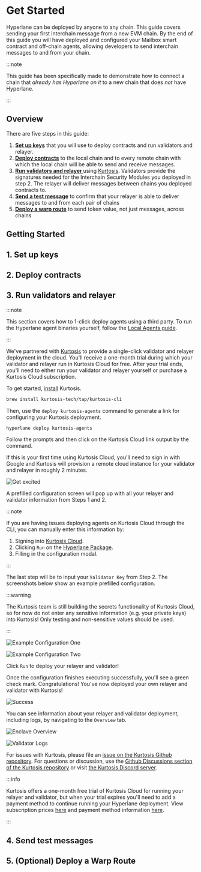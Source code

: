 
# Get Started

Hyperlane can be deployed by anyone to any chain.
This guide covers sending your first interchain message from a new EVM chain. By the end of this guide you will have deployed and configured your Mailbox smart contract and off-chain agents, allowing developers to send interchain messages to and from your chain.

:::note

This guide has been specifically made to demonstrate how to connect a chain that _already has Hyperlane on it_ to a new chain that does _not_ have Hyperlane.

:::

<TerminologyPartial />

## Overview

There are five steps in this guide:

1. [<b>Set up keys</b>](#1-set-up-keys) that you will use to deploy contracts and run validators and relayer.
2. [<b>Deploy contracts</b>](#2-deploy-contracts) to the local chain and to every remote chain with which the local chain will be able to send and receive messages.
3. [<b>Run validators and relayer </b>](#3-run-validators-relayer) using [Kurtosis](https://cloud.kurtosis.com). Validators provide the signatures needed for the Interchain Security Modules you deployed in step 2. The relayer will deliver messages between chains you deployed contracts to.
4. [<b>Send a test message</b>](#4-send-test-messages) to confirm that your relayer is able to deliver messages to and from each pair of chains
5. [<b>Deploy a warp route</b>](#5-optional-deploy-a-warp-route) to send token value, not just messages, across chains

## Getting Started

## 1. Set up keys

<SetupKeysPartial />

## 2. Deploy contracts

<DeployContractsPartial />

## 3. Run validators and relayer

:::note

This section covers how to 1-click deploy agents using a third party. To run the Hyperlane agent binaries yourself, follow the [Local Agents guide](guides/deploy-hyperlane-local-agents.mdx).

:::

We've partnered with [Kurtosis](https://www.kurtosis.com/) to provide a single-click validator and relayer deployment in the cloud. You'll receive a one-month trial during which your validator and relayer run in Kurtosis Cloud for free. After your trial ends, you'll need to either run your validator and relayer yourself or purchase a Kurtosis Cloud subscription.

To get started, [install](https://docs.kurtosis.com/install/) Kurtosis.

```bash
brew install kurtosis-tech/tap/kurtosis-cli
```

Then, use the `deploy kurtosis-agents` command to generate a link for configuring your Kurtosis deployment.

```bash
hyperlane deploy kurtosis-agents
```

Follow the prompts and then click on the Kurtosis Cloud link output by the command.

If this is your first time using Kurtosis Cloud, you'll need to sign in with Google and Kurtosis will provision a remote cloud instance for your validator and relayer in roughly 2 minutes.

![Get excited](../static/img/kurtosis-get-excited.png)

A prefilled configuration screen will pop up with all your relayer and validator information from Steps 1 and 2.

:::note

If you are having issues deploying agents on Kurtosis Cloud through the CLI, you can manually enter this information by:

1. Signing into [Kurtosis Cloud](https://cloud.kurtosis.com/).
1. Clicking `Run` on the [Hyperlane Package](https://cloud.kurtosis.com/gateway/ips/18-206-3-164/ports/9711/catalog/github.com%2Fkurtosis-tech%2Fhyperlane-package).
1. Filling in the configuration modal.

:::

The last step will be to input your `Validator Key` from Step 2. The screenshots below show an example prefilled configuration.

:::warning

The Kurtosis team is still building the secrets functionality of Kurtosis Cloud, so for now do not enter any sensitive information (e.g. your private keys) into Kurtosis! Only testing and non-sensitive values should be used.

:::

![Example Configuration One](../static/img/kurtosis-example-config-one.png)

![Example Configuration Two](../static/img/kurtosis-example-config-two.png)

Click `Run` to deploy your relayer and validator!

Once the configuration finishes executing successfully, you'll see a green check mark. Congratulations! You've now deployed your own relayer and validator with Kurtosis!

![Success](../static/img/kurtosis-success.png)

You can see information about your relayer and validator deployment, including logs, by navigating to the `Overview` tab.

![Enclave Overview](../static/img/kurtosis-enclave-overview.png)

![Validator Logs](../static/img/kurtosis-validator-logs.png)

For issues with Kurtosis, please file an [issue on the Kurtosis Github repository](https://github.com/kurtosis-tech/kurtosis/issues/new/choose). For questions or discussion, use the [Github Discussions section of the Kurtosis repository](https://github.com/kurtosis-tech/kurtosis/discussions/new?category=q-a) or visit [the Kurtosis Discord server](https://discord.com/invite/jJFG7XBqcY).

:::info

Kurtosis offers a one-month free trial of Kurtosis Cloud for running your relayer and validator, but when your trial expires you'll need to add a payment method to continue running your Hyperlane deployment. View subscription prices [here](https://kurtosis.com/pricing) and payment method information [here](https://cloud.kurtosis.com/payment-method).

:::

## 4. Send test messages

<SendTestMessagesPartial />

## 5. (Optional) Deploy a Warp Route

<DeployWarpRoutePartial />

